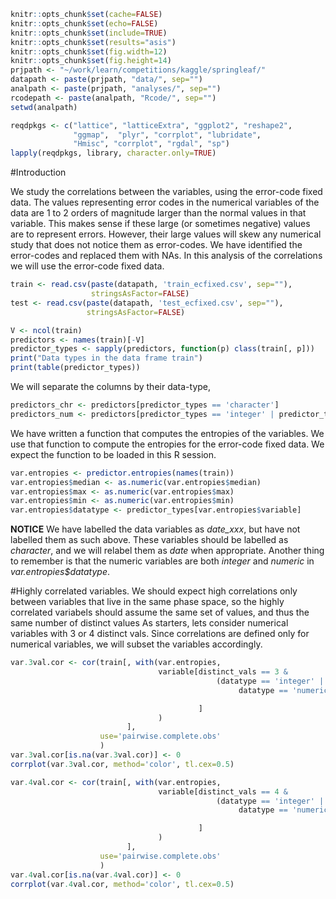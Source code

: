 ```r
knitr::opts_chunk$set(cache=FALSE)
knitr::opts_chunk$set(echo=FALSE)
knitr::opts_chunk$set(include=TRUE)
knitr::opts_chunk$set(results="asis")
knitr::opts_chunk$set(fig.width=12)
knitr::opts_chunk$set(fig.height=14)
prjpath <- "~/work/learn/competitions/kaggle/springleaf/"
datapath <- paste(prjpath, "data/", sep="")
analpath <- paste(prjpath, "analyses/", sep="")
rcodepath <- paste(analpath, "Rcode/", sep="")
setwd(analpath)
```
```r
reqdpkgs <- c("lattice", "latticeExtra", "ggplot2", "reshape2",
              "ggmap",	"plyr", "corrplot", "lubridate",
              "Hmisc", "corrplot", "rgdal", "sp")
lapply(reqdpkgs, library, character.only=TRUE)
```

#Introduction

We study the correlations between the variables, using the error-code
fixed data. The values representing error codes in the numerical
variables of the data are 1 to 2 orders of magnitude larger than the
normal values in that variable. This makes sense if these large (or
sometimes negative) values are to represent errors. However, their
large values will skew any numerical study that does not notice them
as error-codes. We have identified the error-codes and replaced them
with NAs. In this analysis of the correlations we will use the
error-code fixed data.


```r
train <- read.csv(paste(datapath, 'train_ecfixed.csv', sep=""),
                  stringsAsFactor=FALSE)
test <- read.csv(paste(datapath, 'test_ecfixed.csv', sep=""),
                 stringsAsFactor=FALSE)
```

```r
V <- ncol(train)
predictors <- names(train)[-V]
predictor_types <- sapply(predictors, function(p) class(train[, p]))
print("Data types in the data frame train")
print(table(predictor_types))
```
We will separate the columns by their data-type,

```r
predictors_chr <- predictors[predictor_types == 'character']
predictors_num <- predictors[predictor_types == 'integer' | predictor_types == 'numeric']
```

We have written a function that computes the entropies of the
variables. We use that function to compute the entropies for the
error-code fixed data. We expect the function to be loaded in this R session.

```r
var.entropies <- predictor.entropies(names(train))
var.entropies$median <- as.numeric(var.entropies$median)
var.entropies$max <- as.numeric(var.entropies$max)
var.entropies$min <- as.numeric(var.entropies$min)
var.entropies$datatype <- predictor_types[var.entropies$variable]

```

**NOTICE** We have labelled the data variables as *date_xxx*, but have
  not labelled them as such above. These variables should be labelled
  as _character_, and we will relabel them as _date_ when
  appropriate. Another thing to remember is that the numeric variables
  are both _integer_ and _numeric_ in _var.entropies$datatype_.

#Highly correlated variables.
We should expect high correlations only between variables that live in
the same phase space, so the highly correlated variabels should assume
the same set of values, and thus the same number of distinct values
As starters, lets consider numerical variables with 3 or 4 distinct
vals. Since correlations are defined only for numerical variables, we
will subset the variables accordingly.

```r
var.3val.cor <- cor(train[, with(var.entropies,
                                 variable[distinct_vals == 3 &
                                              (datatype == 'integer' |
                                                   datatype == 'numeric')

                                          ]
                                 )
                          ],
                    use='pairwise.complete.obs'
                    )
var.3val.cor[is.na(var.3val.cor)] <- 0
corrplot(var.3val.cor, method='color', tl.cex=0.5)
```

```r
var.4val.cor <- cor(train[, with(var.entropies,
                                 variable[distinct_vals == 4 &
                                              (datatype == 'integer' |
                                                   datatype == 'numeric')

                                          ]
                                 )
                          ],
                    use='pairwise.complete.obs'
                    )
var.4val.cor[is.na(var.4val.cor)] <- 0
corrplot(var.4val.cor, method='color', tl.cex=0.5)
```
